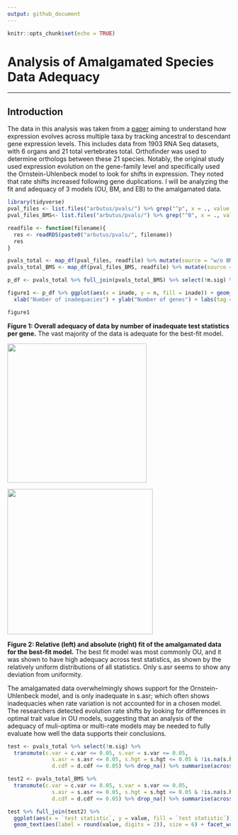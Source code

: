 ```yaml
---
output: github_document
---
```


```r
knitr::opts_chunk$set(echo = TRUE)
```

# Analysis of Amalgamated Species Data Adequacy

------------------------------------------------------------------------

## Introduction

The data in this analysis was taken from a [paper](https://www.nature.com/articles/s41467-020-18090-8) aiming to understand how expression evolves across multiple taxa by tracking ancestral to descendant gene expression levels. This includes data from 1903 RNA Seq datasets, with 6 organs and 21 total vertebrates total. Orthofinder was used to determine orthologs between these 21 species. Notably, the original study used expression evolution on the gene-family level and specifically used the Ornstein-Uhlenbeck model to look for shifts in expression. They noted that rate shifts increased following gene duplications. I will be analyzing the fit and adequacy of 3 models (OU, BM, and EB) to the amalgamated data.

```r

library(tidyverse)
pval_files <- list.files("arbutus/pvals/") %>% grep("^p", x = ., value = TRUE)
pval_files_BMS<- list.files("arbutus/pvals/") %>% grep("^B", x = ., value = TRUE)

readfile <- function(filename){
  res <- readRDS(paste0("arbutus/pvals/", filename))
  res
}

pvals_total <- map_df(pval_files, readfile) %>% mutate(source = "w/o BMS")
pvals_total_BMS <- map_df(pval_files_BMS, readfile) %>% mutate(source = "w/ BMS")

p_df <- pvals_total %>% full_join(pvals_total_BMS) %>% select(!m.sig) %>% group_by(source) %>% transmute(c.less = c.var <= 0.05, sv.less = s.var <= 0.05, sa.less = s.asr <= 0.05, sh.less = s.hgt <= 0.05 & !is.na(s.hgt), d.less = d.cdf <= 0.05) %>% transmute(inade = c.less + sv.less + sa.less + sh.less + d.less) %>% count(inade) %>% mutate(prop = n/sum(n)) %>% mutate(inade = as.character(inade))

figure1 <- p_df %>% ggplot(aes(x = inade, y = n, fill = inade)) + geom_bar(stat = "identity") + geom_text(aes(label = round(prop, digits = 2))) + facet_wrap(~source) +
  xlab("Number of inadequacies") + ylab("Number of genes") + labs(tag = "A") + ggtitle("Amount of genes by number of inadequacies") + theme_bw() 

```

```r
figure1
```

**Figure 1: Overall adequacy of data by number of inadequate test statistics per gene.** The vast majority of the data is adequate for the best-fit model.

<img src="arbutus/AIC/AIC_brain.png" width="314"/>

<img src="arbutus/figures/arbutus_brain.png" width="328"/>

**Figure 2: Relative (left) and absolute (right) fit of the amalgamated data for the best-fit model.** The best fit model was most commonly OU, and it was shown to have high adequacy across test statistics, as shown by the relatively uniform distributions of all statistics. Only s.asr seems to show any deviation from uniformity.

The amalgamated data overwhelmingly shows support for the Ornstein-Uhlenbeck model, and is only inadequate in s.asr; which often shows inadequacies when rate variation is not accounted for in a chosen model. The researchers detected evolution rate shifts by looking for differences in optimal trait value in OU models, suggesting that an analysis of the adequacy of muli-optima or multi-rate models may be needed to fully evaluate how well the data supports their conclusions.

```r
test <- pvals_total %>% select(!m.sig) %>%
  transmute(c.var = c.var <= 0.05, s.var = s.var <= 0.05,
              s.asr = s.asr <= 0.05, s.hgt = s.hgt <= 0.05 & !is.na(s.hgt),
              d.cdf = d.cdf <= 0.05) %>% drop_na() %>% summarise(across(.fns = ~sum(.x, na.rm = TRUE))) %>% pivot_longer(cols = everything(), names_to = "test statistic") %>% mutate(models = "w/o BMS") %>% mutate(value = value/nrow(pvals_total), value = round(value, digits = 3))

test2 <- pvals_total_BMS %>% 
  transmute(c.var = c.var <= 0.05, s.var = s.var <= 0.05,
              s.asr = s.asr <= 0.05, s.hgt = s.hgt <= 0.05 & !is.na(s.hgt),
              d.cdf = d.cdf <= 0.05) %>% drop_na() %>% summarise(across(.fns = ~sum(.x, na.rm = TRUE))) %>% pivot_longer(cols = everything(), names_to = "test statistic") %>% mutate(models = "w/ BMS") %>% mutate(value = value/nrow(pvals_total_BMS), value = round(value, digits = 3))

test %>% full_join(test2) %>% 
  ggplot(aes(x = `test statistic`, y = value, fill = `test statistic`)) + geom_col() +
  geom_text(aes(label = round(value, digits = 2)), size = 6) + facet_wrap(vars(models)) + theme_bw() + theme(strip.text = element_text(size = 15), legend.position = "none", axis.title = element_text(size = 15), axis.text = element_text(size = 15), panel.grid = element_blank()) + ylab("Proportion of Genes") + xlab("Test Statistic") + scale_fill_brewer(palette = "Set1")
```